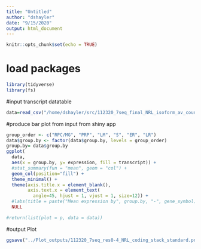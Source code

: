 ```yaml
---
title: "Untitled"
author: "dshayler"
date: "9/15/2020"
output: html_document
---
```


```r
knitr::opts_chunk$set(echo = TRUE)
```

# load packages

```r
library(tidyverse)
library(fs)
```   

#input transcript datatable
```r
data=read_csv("/home/dshayler/src/112320_7seq_final_NRL_isoform_av_count_stackGraph.csv", col_names = TRUE)

```

#produce bar plot from input from shiny app
```r

group_order <- c("RPC/MG", "PRP", "LM", "S", "ER", "LR")
data$group.by <- factor(data$group.by, levels = group_order)
group.by= data$group.by
ggplot(
  data,
  aes(x = group.by, y= expression, fill = transcript)) +
  #stat_summary(fun = "mean", geom = "col") +
  geom_col(position="fill") +
  theme_minimal() +
  theme(axis.title.x = element_blank(),
        axis.text.x = element_text(
          angle=45, hjust = 1, vjust = 1, size=12)) +
  #labs(title = paste("Mean expression by", group.by, "-", gene_symbol), subtitle = "data scaled by library size then ln #transformed") +
  NULL

#return(list(plot = p, data = data))

```
#output Plot
```r
ggsave("../Plot_outputs/112320_7seq_res0-4_NRL_coding_stack_standard.png")
```

